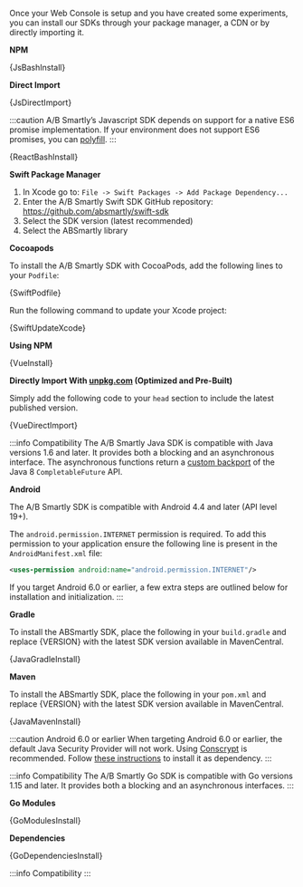 






Once your Web Console is setup and you have created some experiments, you can
install our SDKs through your package manager, a CDN or by directly importing
it.

<Tabs groupId="language">

<TabItem value="js" label="Javascript">

**NPM**

<CodeBlock language="bash">{JsBashInstall}</CodeBlock>

**Direct Import**

<CodeBlock language="html">{JsDirectImport}</CodeBlock>

:::caution
A/B Smartly’s Javascript SDK depends on support for a native ES6 promise
implementation. If your environment does not support ES6 promises, you
can <a href="https://github.com/stefanpenner/es6-promise">polyfill</a>.
:::

</TabItem>

<TabItem value="react" label="React">

<CodeBlock language="bash">{ReactBashInstall}</CodeBlock>

</TabItem>

<TabItem value="swift" label="Swift">

**Swift Package Manager**

1. In Xcode go to: `File -> Swift Packages -> Add Package Dependency...`
2. Enter the A/B Smartly Swift SDK GitHub repository: https://github.com/absmartly/swift-sdk
3. Select the SDK version (latest recommended)
4. Select the ABSmartly library

**Cocoapods**

To install the A/B Smartly SDK with CocoaPods, add the following lines to
your `Podfile`:

<CodeBlock language="ruby">{SwiftPodfile}</CodeBlock>

Run the following command to update your Xcode project:

<CodeBlock language="bash">{SwiftUpdateXcode}</CodeBlock>

</TabItem>

<TabItem value="vue" label="Vue2">

**Using NPM**

<CodeBlock language="bash">{VueInstall}</CodeBlock>

**Directly Import With <a href="https://unpkg.com" target="_blank">unpkg.com</a>
(Optimized and Pre-Built)**

Simply add the following code to your `head` section to include the latest
published version.

<CodeBlock language="html">{VueDirectImport}</CodeBlock>

</TabItem>

<TabItem value="java" label="Java">

:::info Compatibility
The A/B Smartly Java SDK is compatible with Java versions 1.6 and later. It
provides both a blocking and an asynchronous interface. The asynchronous
functions return a <a href="https://github.com/stefan-zobel/streamsupport" target="_blank">custom backport</a>
of the Java 8 `CompletableFuture` API.

**Android**

The A/B Smartly SDK is compatible with Android 4.4 and later (API level 19+).

The `android.permission.INTERNET` permission is required. To add this permission
to your application ensure the following line is present in the
`AndroidManifest.xml` file:

```xml
<uses-permission android:name="android.permission.INTERNET"/>
```

If you target Android 6.0 or earlier, a few extra steps are outlined below for
installation and initialization.
:::

**Gradle**

To install the ABSmartly SDK, place the following in your `build.gradle` and
replace \{VERSION\} with the latest SDK version available in MavenCentral.

<CodeBlock language="gradle">{JavaGradleInstall}</CodeBlock>

**Maven**

To install the ABSmartly SDK, place the following in your `pom.xml` and
replace \{VERSION\} with the latest SDK version available in MavenCentral.

<CodeBlock language="xml">{JavaMavenInstall}</CodeBlock>

:::caution Android 6.0 or earlier
When targeting Android 6.0 or earlier, the default Java Security
Provider will not work.
Using <a href="https://github.com/google/conscrypt" target="_blank">Conscrypt</a>
is recommended.
Follow <a href="https://github.com/google/conscrypt/blob/master/README.md" target="_blank">these instructions</a>
to install it as dependency.
:::

</TabItem>

<TabItem value="go" label="Go">

:::info Compatibility
The A/B Smartly Go SDK is compatible with Go versions 1.15 and later. It
provides both a blocking and an asynchronous interfaces.
:::

**Go Modules**

<CodeBlock language="go-module">{GoModulesInstall}</CodeBlock>

**Dependencies**

<CodeBlock language="bash">{GoDependenciesInstall}</CodeBlock>

</TabItem>

<TabItem value="dotnet" label=".NET">

:::info Compatibility
:::

<CodeBlock language="bash"></CodeBlock>

</TabItem>

</Tabs>
